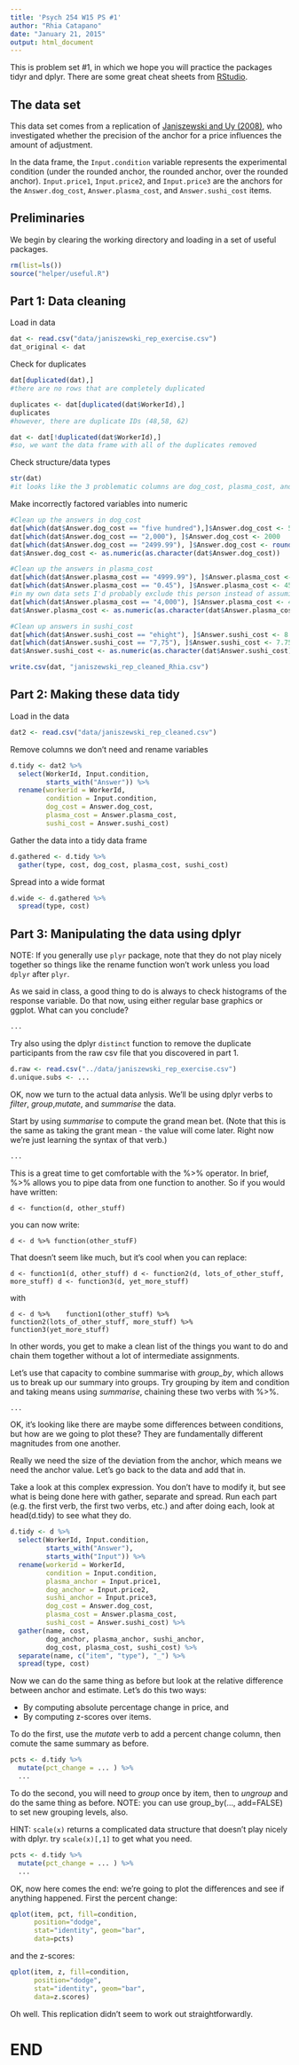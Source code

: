 ```yaml
---
title: 'Psych 254 W15 PS #1'
author: "Rhia Catapano"
date: "January 21, 2015"
output: html_document
---
```


This is problem set #1, in which we hope you will practice the packages tidyr and dplyr. There are some great cheat sheets from [RStudio](http://www.rstudio.com/resources/cheatsheets/).

The data set
------------

This data set comes from a replication of [Janiszewski and Uy (2008)](http://dx.doi.org/10.1111/j.1467-9280.2008.02057.x), who investigated whether the precision of the anchor for a price influences the amount of adjustment.

In the data frame, the `Input.condition` variable represents the experimental condition (under the rounded anchor, the rounded anchor, over the rounded anchor). `Input.price1`, `Input.price2`, and `Input.price3` are the anchors for the `Answer.dog_cost`, `Answer.plasma_cost`, and `Answer.sushi_cost` items.

Preliminaries
-------------

We begin by clearing the working directory and loading in a set of useful packages.

```r
rm(list=ls())
source("helper/useful.R")
```


Part 1: Data cleaning
---------------------

Load in data
```r
dat <- read.csv("data/janiszewski_rep_exercise.csv")
dat_original <- dat
```

Check for duplicates
```r
dat[duplicated(dat),]
#there are no rows that are completely duplicated

duplicates <- dat[duplicated(dat$WorkerId),]
duplicates
#however, there are duplicate IDs (48,58, 62)

dat <- dat[!duplicated(dat$WorkerId),]
#so, we want the data frame with all of the duplicates removed
```

Check structure/data types
```r
str(dat)
#it looks like the 3 problematic columns are dog_cost, plasma_cost, and sushi_cost. These three should be numeric, but instead are factors.
```

Make incorrectly factored variables into numeric
```r
#Clean up the answers in dog_cost
dat[which(dat$Answer.dog_cost == "five hundred"),]$Answer.dog_cost <- 500
dat[which(dat$Answer.dog_cost == "2,000"), ]$Answer.dog_cost <- 2000
dat[which(dat$Answer.dog_cost == "2499.99"), ]$Answer.dog_cost <- round(as.numeric(as.character(dat[which(dat$Answer.dog_cost == "2499.99"), ]$Answer.dog_cost)))
dat$Answer.dog_cost <- as.numeric(as.character(dat$Answer.dog_cost))

#Clean up the answers in plasma_cost
dat[which(dat$Answer.plasma_cost == "4999.99"), ]$Answer.plasma_cost <- round(as.numeric(as.character(dat[which(dat$Answer.plasma_cost == "4999.99"), ]$Answer.plasma_cost)))
dat[which(dat$Answer.plasma_cost == "0.45"), ]$Answer.plasma_cost <- 4500
#in my own data sets I'd probably exclude this person instead of assuming what they meant, but based on the cleaned version, it seems like we're assuming that they meant 4500.
dat[which(dat$Answer.plasma_cost == "4,000"), ]$Answer.plasma_cost <- 4000
dat$Answer.plasma_cost <- as.numeric(as.character(dat$Answer.plasma_cost))

#Clean up answers in sushi_cost
dat[which(dat$Answer.sushi_cost == "ehight"), ]$Answer.sushi_cost <- 8
dat[which(dat$Answer.sushi_cost == "7,75"), ]$Answer.sushi_cost <- 7.75
dat$Answer.sushi_cost <- as.numeric(as.character(dat$Answer.sushi_cost))

write.csv(dat, "janiszewski_rep_cleaned_Rhia.csv")
```



Part 2: Making these data tidy
------------------------------

Load in the data
```r
dat2 <- read.csv("data/janiszewski_rep_cleaned.csv")
```

Remove columns we don't need and rename variables
```r
d.tidy <- dat2 %>% 
  select(WorkerId, Input.condition, 
         starts_with("Answer")) %>%
  rename(workerid = WorkerId,
         condition = Input.condition,          
         dog_cost = Answer.dog_cost,
         plasma_cost = Answer.plasma_cost, 
         sushi_cost = Answer.sushi_cost)
```

Gather the data into a tidy data frame
```r
d.gathered <- d.tidy %>%
  gather(type, cost, dog_cost, plasma_cost, sushi_cost)
```

Spread into a wide format
```r
d.wide <- d.gathered %>%
  spread(type, cost)
```


Part 3: Manipulating the data using dplyr
-----------------------------------------

NOTE: If you generally use `plyr` package, note that they do not play nicely together so things like the rename function won't work unless you load `dplyr` after `plyr`.

As we said in class, a good thing to do is always to check histograms of the response variable. Do that now, using either regular base graphics or ggplot. What can you conclude? 

```r
...
```


Try also using the dplyr `distinct` function to remove the duplicate participants from the raw csv file that you discovered in part 1.

```r
d.raw <- read.csv("../data/janiszewski_rep_exercise.csv")
d.unique.subs <- ...
```


OK, now we turn to the actual data anlysis. We'll be using dplyr verbs to *filter*, *group*,*mutate*, and *summarise* the data.

Start by using *summarise* to compute the grand mean bet. (Note that this is the same as taking the grant mean - the value will come later. Right now we're just learning the syntax of that verb.)

```r
...
```


This is a great time to get comfortable with the %>% operator. In brief, %>% allows you to pipe data from one function to another. So if you would have written:

`d <- function(d, other_stuff)`

you can now write:

`d <- d %>% function(other_stufF)`

That doesn't seem like much, but it's cool when you can replace:

`d <- function1(d, other_stuff)
d <- function2(d, lots_of_other_stuff, more_stuff)
d <- function3(d, yet_more_stuff)`

with

`d <- d %>% 
  function1(other_stuff) %>%
  function2(lots_of_other_stuff, more_stuff) %>%
  function3(yet_more_stuff)`

In other words, you get to make a clean list of the things you want to do and chain them together without a lot of intermediate assignments. 

Let's use that capacity to combine summarise with *group_by*, which allows us to break up our summary into groups. Try grouping by item and condition and taking means using *summarise*, chaining these two verbs with %>%.

```r
...
```



OK, it's looking like there are maybe some differences between conditions, but how are we going to plot these? They are fundamentally different magnitudes from one another. 

Really we need the size of the deviation from the anchor, which means we need the anchor value. Let's go back to the data and add that in.

Take a look at this complex expression. You don't have to modify it, but see what is being done here with gather, separate and spread. Run each part (e.g. the first verb, the first two verbs, etc.) and after doing each, look at head(d.tidy) to see what they do.  

```r
d.tidy <- d %>% 
  select(WorkerId, Input.condition, 
         starts_with("Answer"), 
         starts_with("Input")) %>%
  rename(workerid = WorkerId,
         condition = Input.condition,          
         plasma_anchor = Input.price1,
         dog_anchor = Input.price2,
         sushi_anchor = Input.price3,
         dog_cost = Answer.dog_cost,
         plasma_cost = Answer.plasma_cost, 
         sushi_cost = Answer.sushi_cost) %>%
  gather(name, cost, 
         dog_anchor, plasma_anchor, sushi_anchor, 
         dog_cost, plasma_cost, sushi_cost) %>%
  separate(name, c("item", "type"), "_") %>%
  spread(type, cost) 
```

Now we can do the same thing as before but look at the relative difference between anchor and estimate. Let's do this two ways: 

* By computing absolute percentage change in price, and 
* By computing z-scores over items.

To do the first, use the *mutate* verb to add a percent change column, then comute the same summary as before. 

```r
pcts <- d.tidy %>% 
  mutate(pct_change = ... ) %>% 
  ...
```


To do the second, you will need to *group* once by item, then to *ungroup* and  do the same thing as before. NOTE: you can use group_by(..., add=FALSE) to set new grouping levels, also. 

HINT: `scale(x)` returns a complicated data structure that doesn't play nicely with dplyr. try `scale(x)[,1]` to get what you need. 

```r
pcts <- d.tidy %>% 
  mutate(pct_change = ... ) %>% 
  ...
```


OK, now here comes the end: we're going to plot the differences and see if anything happened. First the percent change:

```r
qplot(item, pct, fill=condition, 
      position="dodge",
      stat="identity", geom="bar", 
      data=pcts)  
```

and the z-scores:

```r
qplot(item, z, fill=condition, 
      position="dodge",
      stat="identity", geom="bar", 
      data=z.scores)  
```

Oh well. This replication didn't seem to work out straightforwardly. 

END 
===